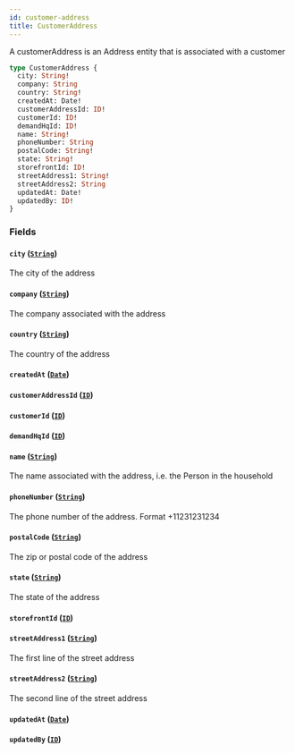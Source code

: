```yaml
---
id: customer-address
title: CustomerAddress
---
```



A customerAddress is an Address entity that is associated with a customer


```graphql
type CustomerAddress {
  city: String!
  company: String
  country: String!
  createdAt: Date!
  customerAddressId: ID!
  customerId: ID!
  demandHqId: ID!
  name: String!
  phoneNumber: String
  postalCode: String!
  state: String!
  storefrontId: ID!
  streetAddress1: String!
  streetAddress2: String
  updatedAt: Date!
  updatedBy: ID!
}
```


### Fields

#### `city` ([`String`](/developers/demandhq-apis/demand-api/graphql/reference/scalars/string))

The city of the address


#### `company` ([`String`](/developers/demandhq-apis/demand-api/graphql/reference/scalars/string))

The company associated with the address


#### `country` ([`String`](/developers/demandhq-apis/demand-api/graphql/reference/scalars/string))

The country of the address


#### `createdAt` ([`Date`](/developers/demandhq-apis/demand-api/graphql/reference/scalars/date))




#### `customerAddressId` ([`ID`](/developers/demandhq-apis/demand-api/graphql/reference/scalars/id))




#### `customerId` ([`ID`](/developers/demandhq-apis/demand-api/graphql/reference/scalars/id))




#### `demandHqId` ([`ID`](/developers/demandhq-apis/demand-api/graphql/reference/scalars/id))




#### `name` ([`String`](/developers/demandhq-apis/demand-api/graphql/reference/scalars/string))

The name associated with the address, i.e. the Person in the household


#### `phoneNumber` ([`String`](/developers/demandhq-apis/demand-api/graphql/reference/scalars/string))

The phone number of the address. Format +11231231234


#### `postalCode` ([`String`](/developers/demandhq-apis/demand-api/graphql/reference/scalars/string))

The zip or postal code of the address


#### `state` ([`String`](/developers/demandhq-apis/demand-api/graphql/reference/scalars/string))

The state of the address


#### `storefrontId` ([`ID`](/developers/demandhq-apis/demand-api/graphql/reference/scalars/id))




#### `streetAddress1` ([`String`](/developers/demandhq-apis/demand-api/graphql/reference/scalars/string))

The first line of the street address


#### `streetAddress2` ([`String`](/developers/demandhq-apis/demand-api/graphql/reference/scalars/string))

The second line of the street address


#### `updatedAt` ([`Date`](/developers/demandhq-apis/demand-api/graphql/reference/scalars/date))




#### `updatedBy` ([`ID`](/developers/demandhq-apis/demand-api/graphql/reference/scalars/id))







